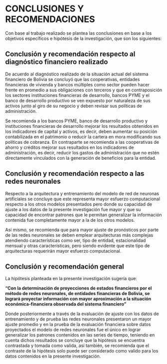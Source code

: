 
# CONCLUSIONES Y RECOMENDACIONES

Con base al trabajo realizado se plantea las conclusiones en base a los objetivos específicos e hipótesis de la investigación, que son los siguientes:

## Conclusión y recomendación respecto al diagnóstico financiero realizado

De acuerdo al diagnóstico realizado de la situación actual del sistema financiero de Bolivia se concluyó que las cooperativas, entidades financieras de vivienda y bancos múltiples como sector pueden hacer frente en promedio a sus obligaciones con terceros y que en contraposición los sectores instituciones financieras de desarrollo, bancos PYME y el banco de desarrollo productivo se ven expuesto por naturaleza de sus activos junto al giro de su negocio y deben revisar sus políticas de administración.

Se recomienda a los bancos PYME, banco de desarrollo productivo y instituciones financieras de desarrollo mejorar los resultados obtenidos en los indicadores de capital y activos, es decir, deben aumentar su posición contabilizada en el patrimonio o reducir la cartera en mora modificando sus políticas de cobranza. En contraparte se recomienda a las cooperativas de ahorro y créditos mejorar sus resultados en los indicadores de administración, es decir, reducir los gastos de administración que no estén directamente vinculados con la generación de beneficios para la entidad.

## Conclusión y recomendación respecto a las redes neuronales

Respecto a la arquitectura y entrenamiento del modelo de red de neuronas artificiales se concluye que este representa mayor esfuerzo computacional respecto a los otros modelos presentados pero donde su capacidad de ajuste a los datos de la presente investigación fue mayor y que su capacidad de encontrar patrones que le permitan generalizar la información contenida fue completamente mayor a la de los otros modelos.

Así mismo, se recomienda que para mayor ajuste de pronósticos por parte de las redes neuronales se deben emplear arquitecturas más complejas atendiendo características como ser, tipo de entidad, estacionalidad mensual y otras características, pero siendo evidente que este tipo de arquitecturas requerirán mayor esfuerzo computacional.


## Conclusión y recomendación general

La hipótesis planteada en la presente investigación sugería que: 

**"Con la determinación de proyecciones de estados financieros por el método de redes neuronales, de entidades financieras de Bolivia, se logrará proyectar información con mayor aproximación a la situación económica-financiera observada del sistema financiero"**

Donde posteriormente a través de la evaluación de ajuste con los datos de entrenamiento y de prueba las redes neuronales presentaron un mayor ajuste promedio y en la prueba de la evaluación financiera sobre datos proyectados el modelo de redes neuronales fue el único en lograr generalizar los patrones contenidos en las series de tiempo, teniendo en cuenta dichos resultados se concluye que la hipótesis se encuentra contrastada y tomada como valida, así también, se recomienda que el contraste de la hipótesis solo puede ser considerado como valido para los datos contenidos en la presente investigación.


